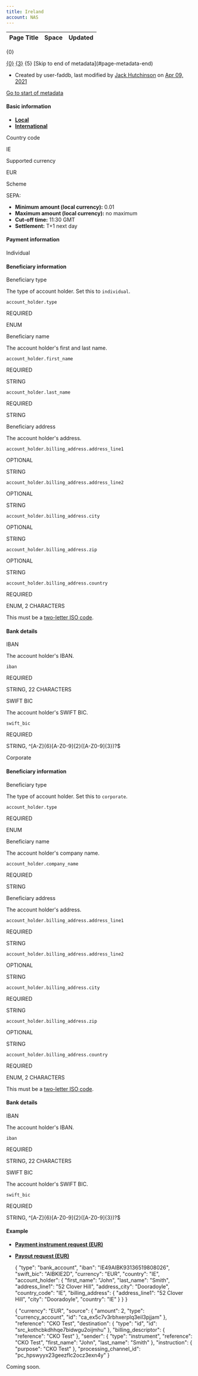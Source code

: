 ```yaml
---
title: Ireland
account: NAS
---
```


<table class="aui"> <thead> <tr class="header"> <th class="search-result-title">Page Title</th> <th class="search-result-space">Space</th> <th class="search-result-date">Updated</th> </tr> </thead> </table> <p class="search-result-count">{0}</p> <tr class="search-result"> <td class="search-result-title"><a href="{1}" class="content-type-{2}"><span>{0}</span></a></td> <td class="search-result-space"><a class="space" href="/display/{4}/" title="{3}">{3}</a></td> <td class="search-result-date"><span class="date" title="{6}">{5}</span></td> </tr> [Skip to end of metadata](#page-metadata-end)

*   Created by user-faddb, last modified by [Jack Hutchinson](    /display/~jack.hutchinson
    ) on [Apr 09, 2021](/pages/diffpagesbyversion.action?pageId=8487249&selectedPageVersions=11&selectedPageVersions=12 "Show changes")

[Go to start of metadata](#page-metadata-start)

#### Basic information

*   [**Local**](#tabs-d460f134-492e-413f-a342-543566f758f4-1)
*   [**International**](#tabs-d460f134-492e-413f-a342-543566f758f4-2)

  

Country code

IE

Supported currency

EUR

Scheme

SEPA:

*   **Minimum amount (local currency):** 0.01
*   **Maximum amount (local currency):** no maximum
*   **Cut-off time:** 11:30 GMT
*   **Settlement:** T+1 next day

#### Payment information

 Individual

#### Beneficiary information

  

Beneficiary type

The type of account holder. Set this to `individual`.

`account_holder.type`

REQUIRED

ENUM

Beneficiary name

The account holder's first and last name.

`account_holder.first_name`

REQUIRED

STRING

`account_holder.last_name`

REQUIRED

STRING

Beneficiary address

The account holder's address.

  

  

  

  

`account_holder.billing_address.address_line1`

OPTIONAL

STRING

`account_holder.billing_address.address_line2`

OPTIONAL

STRING

`account_holder.billing_address.city`

OPTIONAL

STRING

`account_holder.billing_address.zip`

OPTIONAL

STRING

`account_holder.billing_address.country`

REQUIRED

ENUM, 2 CHARACTERS

This must be a [two-letter ISO code](/display/DOCS/Country+codes).

#### Bank details

  

IBAN

The account holder's IBAN.

`iban`

REQUIRED

STRING, 22 CHARACTERS

SWIFT BIC

The account holder's SWIFT BIC.

`swift_bic`

REQUIRED

STRING, ^\[A-Z\]{6}\[A-Z0-9\]{2}(\[A-Z0-9\]{3})?$

 Corporate

#### Beneficiary information

  

Beneficiary type

The type of account holder. Set this to `corporate`.

`account_holder.type`

REQUIRED

ENUM

Beneficiary name

The account holder's company name.

`account_holder.company_name`

REQUIRED

STRING

Beneficiary address

The account holder's address.

`account_holder.billing_address.address_line1`

REQUIRED

STRING

`account_holder.billing_address.address_line2`

OPTIONAL

STRING

`account_holder.billing_address.city`

REQUIRED

STRING

`account_holder.billing_address.zip`

OPTIONAL

STRING

`account_holder.billing_address.country`

REQUIRED

ENUM, 2 CHARACTERS

This must be a [two-letter ISO code](/display/DOCS/Country+codes).

#### Bank details

  

IBAN

The account holder's IBAN.

`iban`

REQUIRED

STRING, 22 CHARACTERS

SWIFT BIC

The account holder's SWIFT BIC.

`swift_bic`

REQUIRED

STRING, ^\[A-Z\]{6}\[A-Z0-9\]{2}(\[A-Z0-9\]{3})?$

#### Example

*   [**Payment instrument request (EUR)**](#tabs-a48f78fc-0bac-4404-9925-0cbec0a4fb30-1)
*   [**Payout request (EUR)**](#tabs-a48f78fc-0bac-4404-9925-0cbec0a4fb30-2)

    {
      "type": "bank_account",
      "iban": "IE49AIBK93136519808026",
      "swift_bic": "AIBKIE2D",
      "currency": "EUR",
      "country": "IE",
      "account_holder": {
        "first_name": "John",
        "last_name": "Smith",
        "address_line1": "52 Clover Hill",
        "address_city": "Dooradoyle",
        "country_code": "IE",
        "billing_address": {
          "address_line1": "52 Clover Hill",
          "city": "Dooradoyle",
          "country": "IE"
        }
      }
    }
    

    {
      "currency": "EUR",
      "source": {
        "amount": 2,
        "type": "currency_account",
        "id": "ca_ex5c7v3rbhxerplq3eil3pjjam"
      },
      "reference": "CKO Test",
      "destination": {
        "type": "id",
        "id": "src_kothcbkdhhqe7bidwgu2oijmhu"
      },
      "billing_descriptor": {
        "reference": "CKO Test"
      },
      "sender": {
        "type": "instrument",
        "reference": "CKO Test",
        "first_name": "John",
        "last_name": "Smith"
      },
      "instruction": {
        "purpose": "CKO Test"
      },
      "processing_channel_id": "pc_hpswyyx23geezflc2ocz3exn4y"
    }
    

Coming soon.
